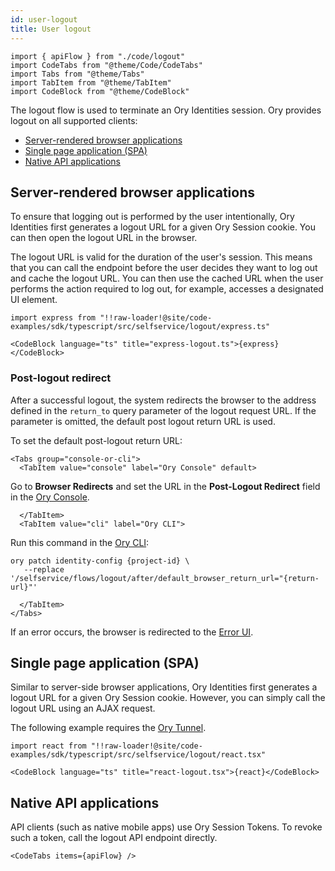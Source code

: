 ```yaml
---
id: user-logout
title: User logout
---
```


```mdx-code-block
import { apiFlow } from "./code/logout"
import CodeTabs from "@theme/Code/CodeTabs"
import Tabs from "@theme/Tabs"
import TabItem from "@theme/TabItem"
import CodeBlock from "@theme/CodeBlock"
```

The logout flow is used to terminate an Ory Identities session. Ory provides logout on all supported clients:

- [Server-rendered browser applications](#server-rendered-browser-applications)
- [Single page application (SPA)](#single-page-application-spa)
- [Native API applications](#native-api-applications)

## Server-rendered browser applications

To ensure that logging out is performed by the user intentionally, Ory Identities first generates a logout URL for a given Ory
Session cookie. You can then open the logout URL in the browser.

The logout URL is valid for the duration of the user's session. This means that you can call the endpoint before the user decides
they want to log out and cache the logout URL. You can then use the cached URL when the user performs the action required to log
out, for example, accesses a designated UI element.

```mdx-code-block
import express from "!!raw-loader!@site/code-examples/sdk/typescript/src/selfservice/logout/express.ts"

<CodeBlock language="ts" title="express-logout.ts">{express}</CodeBlock>
```

### Post-logout redirect

After a successful logout, the system redirects the browser to the address defined in the `return_to` query parameter of the
logout request URL. If the parameter is omitted, the default post logout return URL is used.

To set the default post-logout return URL:

```mdx-code-block
<Tabs group="console-or-cli">
  <TabItem value="console" label="Ory Console" default>
```

Go to **Browser Redirects** and set the URL in the **Post-Logout Redirect** field in the
[Ory Console](https://console.ory.sh/projects/current/browser-redirects).

```mdx-code-block
  </TabItem>
  <TabItem value="cli" label="Ory CLI">
```

Run this command in the [Ory CLI](../../../guides/cli/01_installation.mdx):

```shell
ory patch identity-config {project-id} \
   --replace '/selfservice/flows/logout/after/default_browser_return_url="{return-url}"'
```

```mdx-code-block
  </TabItem>
</Tabs>
```

If an error occurs, the browser is redirected to the [Error UI](./user-facing-errors.md).

## Single page application (SPA)

Similar to server-side browser applications, Ory Identities first generates a logout URL for a given Ory Session cookie. However,
you can simply call the logout URL using an AJAX request.

The following example requires the [Ory Tunnel](../../../guides/cli/20_proxy-and-tunnel.mdx).

```mdx-code-block
import react from "!!raw-loader!@site/code-examples/sdk/typescript/src/selfservice/logout/react.tsx"

<CodeBlock language="ts" title="react-logout.tsx">{react}</CodeBlock>
```

## Native API applications

API clients (such as native mobile apps) use Ory Session Tokens. To revoke such a token, call the logout API endpoint directly.

```mdx-code-block
<CodeTabs items={apiFlow} />
```

